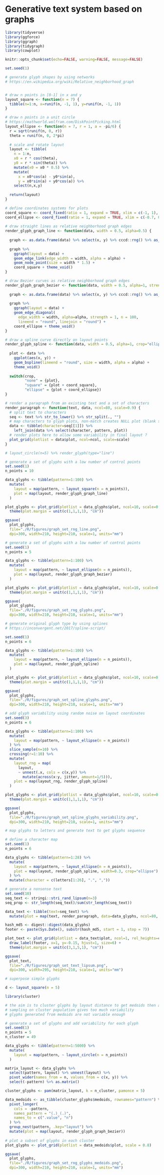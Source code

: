 # Generative text system based on graphs

```r
library(tidyverse)
library(ggforce)
library(ggraph)
library(tidygraph)
library(cowplot)

knitr::opts_chunk$set(echo=FALSE, warning=FALSE, message=FALSE)

set.seed(1)

```

```r
# generate glyph shapes by using networks
# https://en.wikipedia.org/wiki/Relative_neighborhood_graph


# draw n points in [0-1] in x and y
layout_square <- function(n = 7) {
  tibble(n=1:n, x=runif(n, -1, 1), y=runif(n, -1, 1)) 
}

# draw n points in a unit circle 
# https://mathworld.wolfram.com/DiskPointPicking.html
layout_ellipse <- function(n = 7, r = 1, a = -pi/6) {
  r = sqrt(runif(n, 0, r))
  theta = runif(n, 0, 2*pi)
  
  # scale and rotate layout
  layout <- tibble(
    n = 1:n,
    x0 = r * cos(theta),
    y0 = r * sin(theta)) %>% 
    mutate(x0 = x0 * 0.5) %>% 
    mutate(
      x = x0*cos(a) - y0*sin(a),
      y = x0*sin(a) + y0*cos(a)) %>% 
    select(n,x,y)
    
  return(layout)
}

# define coordinates systems for plots
coord_square <- coord_fixed(ratio = 1, expand = TRUE, xlim = c(-1, 1), ylim = c(-1, 1))
coord_ellipse <- coord_fixed(ratio = 1, expand = TRUE, xlim = c(-0.7, 0.7), ylim = c(-0.9, 0.9))   
  
# draw straight lines as relative neighborhood graph edges
render_glyph_graph_line <- function(data, width = 0.5, alpha=0.5) {
  
  graph <- as.data.frame(data) %>% select(x, y) %>% cccd::rng() %>% as_tbl_graph()
  
  graph %>%
    ggraph(layout = data) +
    geom_edge_link(edge_width = width, alpha = alpha) +
    geom_node_point(size = width * 1.5) +
    coord_square + theme_void()
}

# draw Bezier curves as relative neighborhood graph edges
render_glyph_graph_bezier <- function(data, width = 0.5, alpha=1, strength = 1) {
  
  graph <- as.data.frame(data) %>% select(x, y) %>% cccd::rng() %>% as_tbl_graph()
  
  graph %>%
    ggraph(layout = data) +
    geom_edge_diagonal(
      edge_width = width, alpha=alpha, strength = 1, n = 100,
      lineend = "round", linejoin = "round") +
    coord_ellipse + theme_void()
}

# draw a spline curve directly on layout points
render_glyph_spline <- function(data, width = 0.5, alpha=1, crop="ellipse") {
  
  plot <- data %>% 
    ggplot(aes(x, y)) +
    geom_bspline(lineend = "round", size = width, alpha = alpha) +
    theme_void()
  
  switch(crop,
         "none" = {plot},
         "square" = {plot + coord_square},
         "ellipse" = {plot + coord_ellipse})
}

# render a paragraph from an existing text and a set of characters
render_paragraph <- function(text, data, ncol=80, scale=0.9) {
  # split text to characters
  seq <- text %>% str_to_lower() %>% str_split(., "") 
  # map characters to glyph plots, non-match creates NULL plot (blank space with cowplot)
  data <- tibble(character=seq[[1]]) %>%
    left_join(data %>% select(character, pattern, plot)) 
  # render plots here to allow some variability in final layout ?
  plot_grid(plotlist = data$plot, ncol=ncol, scale=scale)
}

# layout_circle(n=5) %>% render_glyph(type="line")

```

```r
# generate a set of glyphs with a low number of control points
set.seed(1)
n_points = 10

data_glyphs <- tibble(pattern=1:100) %>% 
  mutate(
    layout = map(pattern, ~ layout_square(n = n_points)),
    plot = map(layout, render_glyph_graph_line)
  )

plot_glyphs <- plot_grid(plotlist = data_glyphs$plot, ncol=10, scale=0.6) + 
  theme(plot.margin = unit(c(1,1,1,1), "cm")) 

ggsave(
  plot_glyphs,
  file="./R/figures/graph_set_rng_line.png",
  dpi=300, width=210, height=210, scale=1, units="mm")

```

```r
# generate a set of glyphs with a low number of control points
set.seed(1)
n_points = 5

data_glyphs <- tibble(pattern=1:100) %>% 
  mutate(
    layout = map(pattern, ~ layout_ellipse(n = n_points)),
    plot = map(layout, render_glyph_graph_bezier)
  )

plot_glyphs <- plot_grid(plotlist = data_glyphs$plot, ncol=10, scale=0.8) + 
  theme(plot.margin = unit(c(1,1,1,1), "cm")) 

ggsave(
  plot_glyphs,
  file="./R/figures/graph_set_rng_glyphs.png",
  dpi=300, width=210, height=210, scale=1, units="mm")

```

```r
# generate original glyph type by using splines
# https://inconvergent.net/2017/spline-script/

set.seed(1)
n_points = 6

data_glyphs <- tibble(pattern=1:100) %>% 
  mutate(
    layout = map(pattern, ~ layout_ellipse(n = n_points)),
    plot = map(layout, render_glyph_spline)
  )

plot_glyphs <- plot_grid(plotlist = data_glyphs$plot, ncol=10, scale=0.8) + 
  theme(plot.margin = unit(c(1,1,1,1), "cm")) 

ggsave(
  plot_glyphs,
  file="./R/figures/graph_set_spline_glyphs.png",
  dpi=300, width=210, height=210, scale=1, units="mm")

```

```r
# add glyph variability using random noise on layout coordinates
set.seed(3)
n_points = 6

data_glyphs <- tibble(pattern=1:100) %>% 
  mutate(
    layout = map(pattern, ~ layout_ellipse(n = n_points))
  ) %>%  
  slice_sample(n=10) %>% 
  crossing(r=1:10) %>% 
  mutate(
    layout_rng = map(
      layout,
      ~ unnest(.x, cols = c(x,y)) %>%
        mutate(across(x:y, jitter, amount=1/5))),
    plot = map(layout_rng, render_glyph_spline)
  ) 

plot_glyphs <- plot_grid(plotlist = data_glyphs$plot, ncol=10, scale=0.8) + 
  theme(plot.margin = unit(c(1,1,1,1), "cm")) 

ggsave(
  plot_glyphs,
  file="./R/figures/graph_set_spline_glyphs_variability.png",
  dpi=300, width=210, height=210, scale=1, units="mm")

```

```r
# map glyphs to letters and generate text to get glyphs sequence

# define a character map
set.seed(1)
n_points = 6

data_glyphs <- tibble(pattern=1:28) %>% 
  mutate(
    layout = map(pattern, ~ layout_ellipse(n = n_points)),
    plot = map(layout, render_glyph_spline, width=0.3, crop="ellipse")
  ) %>%
  mutate(character = c(letters[1:26], ".", ","))

# generate a nonsense text
set.seed(10)
seq_text <- stringi::stri_rand_lipsum(n=3)
seq_prop <- str_length(seq_text)/sum(str_length(seq_text))

data_text <- tibble(text=seq_text) %>% 
  mutate(plot = map(text, render_paragraph, data=data_glyphs, ncol=80, scale=1.6))

hash_md5 <- digest::digest(data_glyphs)
footer <- paste(Sys.Date(), substr(hash_md5, start = 1, stop = 7))

plot_text <- plot_grid(plotlist = data_text$plot, ncol=1, rel_heights=c(seq_prop)) +
  draw_label(footer, x=1, y=-0.15, hjust=1, size=6) +
  theme(plot.margin = unit(c(3,1,5,1), "cm")) 

ggsave(
  plot_text,
  file="./R/figures/graph_set_text_lipsum.png",
  dpi=300, width=295, height=210, scale=1, units="mm")

```


```r
# superpose simple glyphs

d <- layout_square(n = 5) 

```

```r
library(cluster)

# the aim is to cluster glyphs by layout distance to get medoids then add randomness
# sampling on cluster population gives too much variability
# glyphs generated from medoids are not variable enough

# generate a set of glyphs and add variability for each glyph
set.seed(1)
n_points = 5
n_cluster = 49

data_glyphs <- tibble(pattern=1:5000) %>% 
  mutate(
    layout = map(pattern, ~ layout_circle(n = n_points))
  )

matrix_layout <- data_glyphs %>% 
  select(pattern, layout) %>% unnest(layout) %>%
  pivot_wider(names_from = n, values_from = c(x, y)) %>% 
  select(-pattern) %>% as.matrix()

cluster_glyphs <- pam(matrix_layout, k = n_cluster, pamonce = 5)

data_medoids <- as_tibble(cluster_glyphs$medoids, rownames="pattern") %>% 
  pivot_longer(
    cols = -pattern,
    names_pattern = "(.)_(.)",
    names_to = c(".value", "n")
  ) %>% 
  group_nest(pattern, .key="layout") %>% 
  mutate(plot = map(layout, render_glyph_graph_bezier))
  
# plot a subset of glyphs in each cluster
plot_glyphs <- plot_grid(plotlist = data_medoids$plot, scale = 0.8) 

ggsave(
  plot_glyphs,
  file="./R/figures/graph_set_rng_glyphs_medoids.png",
  dpi=300, width=210, height=210, scale=1, units="mm")

```
